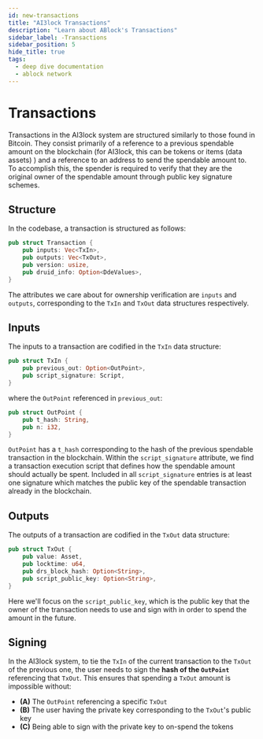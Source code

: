 ```yaml
---
id: new-transactions
title: "AI3lock Transactions"
description: "Learn about ABlock's Transactions"
sidebar_label: -Transactions
sidebar_position: 5
hide_title: true
tags:
  - deep dive documentation
  - ablock network
---
```


# Transactions
Transactions in the AI3lock system are structured similarly to those found in Bitcoin. They consist primarily of a reference to a previous spendable amount on the blockchain (for AI3lock, this can be tokens or items (data assets) ) and a reference to an address to send the spendable amount to. To accomplish this, the spender is required to verify that they are the original owner of the spendable amount through public key signature schemes.

## Structure

In the codebase, a transaction is structured as follows:

```rust
pub struct Transaction {
    pub inputs: Vec<TxIn>,
    pub outputs: Vec<TxOut>,
    pub version: usize,
    pub druid_info: Option<DdeValues>,
}
```

The attributes we care about for ownership verification are `inputs` and `outputs`, corresponding to the `TxIn` and `TxOut` data structures respectively.

## Inputs

The inputs to a transaction are codified in the `TxIn` data structure:

```rust
pub struct TxIn {
    pub previous_out: Option<OutPoint>,
    pub script_signature: Script,
}
```

 where the `OutPoint` referenced in `previous_out`:

```rust
pub struct OutPoint {
    pub t_hash: String,
    pub n: i32,
}
```
`OutPoint` has a `t_hash` corresponding to the hash of the previous spendable transaction in the blockchain. Within the `script_signature` attribute, we find a transaction execution script that defines how the spendable amount should actually be spent. Included in all `script_signature` entries is at least one signature which matches the public key of the spendable transaction already in the blockchain.

## Outputs

The outputs of a transaction are codified in the `TxOut` data structure:

```rust
pub struct TxOut {
    pub value: Asset,
    pub locktime: u64,
    pub drs_block_hash: Option<String>,
    pub script_public_key: Option<String>,
}
```

Here we'll focus on the `script_public_key`, which is the public key that the owner of the transaction needs to use and sign with in order to spend the amount in the future.

## Signing

In the AI3lock system, to tie the `TxIn` of the current transaction to the `TxOut` of the previous one, the user needs to sign the **hash of the `OutPoint`** referencing that `TxOut`. This ensures that spending a `TxOut` amount is impossible without:

- **(A)** The `OutPoint` referencing a specific `TxOut`
- **(B)** The user having the private key corresponding to the `TxOut`'s public key
- **(C)** Being able to sign with the private key to on-spend the tokens